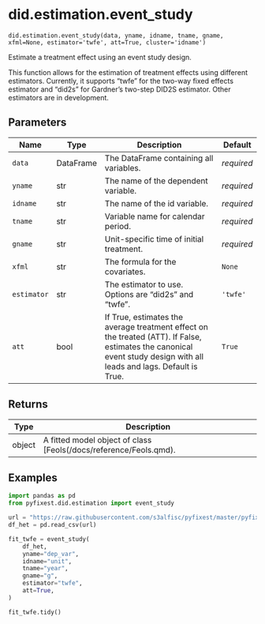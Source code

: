 # did.estimation.event_study { #pyfixest.did.estimation.event_study }

`did.estimation.event_study(data, yname, idname, tname, gname, xfml=None, estimator='twfe', att=True, cluster='idname')`

Estimate a treatment effect using an event study design.

This function allows for the estimation of treatment effects using different estimators.
Currently, it supports "twfe" for the two-way fixed effects estimator and "did2s" for Gardner's two-step DID2S estimator.
Other estimators are in development.

## Parameters

| Name        | Type      | Description                                                                                                                                                          | Default    |
|-------------|-----------|----------------------------------------------------------------------------------------------------------------------------------------------------------------------|------------|
| `data`      | DataFrame | The DataFrame containing all variables.                                                                                                                              | _required_ |
| `yname`     | str       | The name of the dependent variable.                                                                                                                                  | _required_ |
| `idname`    | str       | The name of the id variable.                                                                                                                                         | _required_ |
| `tname`     | str       | Variable name for calendar period.                                                                                                                                   | _required_ |
| `gname`     | str       | Unit-specific time of initial treatment.                                                                                                                             | _required_ |
| `xfml`      | str       | The formula for the covariates.                                                                                                                                      | `None`     |
| `estimator` | str       | The estimator to use. Options are "did2s" and "twfe".                                                                                                                | `'twfe'`   |
| `att`       | bool      | If True, estimates the average treatment effect on the treated (ATT). If False, estimates the canonical event study design with all leads and lags. Default is True. | `True`     |

## Returns

| Type   | Description                                                       |
|--------|-------------------------------------------------------------------|
| object | A fitted model object of class [Feols(/docs/reference/Feols.qmd). |

## Examples

```python
import pandas as pd
from pyfixest.did.estimation import event_study

url = "https://raw.githubusercontent.com/s3alfisc/pyfixest/master/pyfixest/did/data/df_het.csv"
df_het = pd.read_csv(url)

fit_twfe = event_study(
    df_het,
    yname="dep_var",
    idname="unit",
    tname="year",
    gname="g",
    estimator="twfe",
    att=True,
)

fit_twfe.tidy()
```